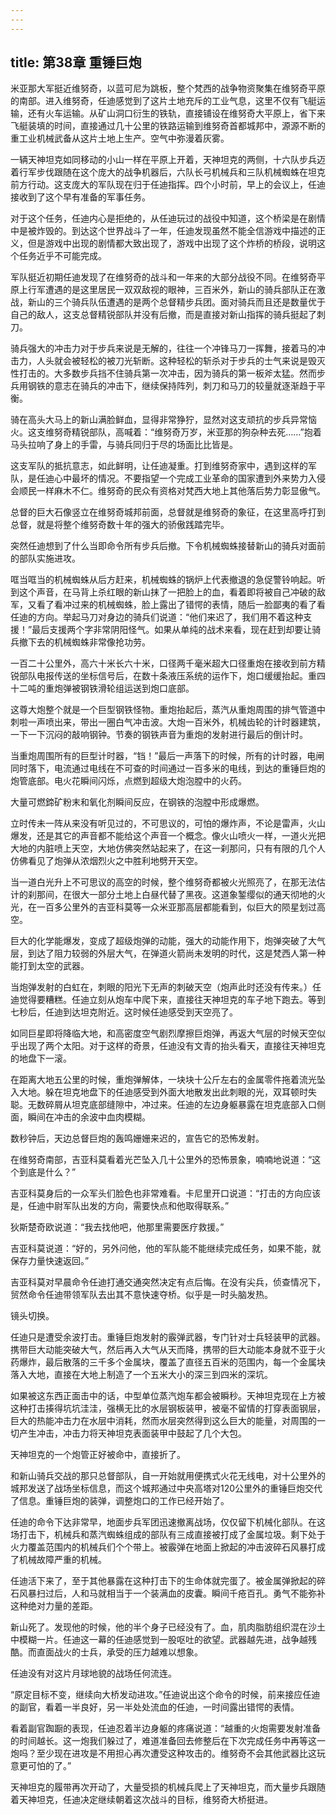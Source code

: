 ```yaml
---
---
---
```

title: 第38章 重锤巨炮
---



米亚那大军挺近维努奇，以蓝可尼为跳板，整个梵西的战争物资聚集在维努奇平原的南部。进入维努奇，任迪感觉到了这片土地充斥的工业气息，这里不仅有飞艇运输，还有火车运输。从矿山洞口衍生的铁轨，直接铺设在维努奇大平原上，省下来飞艇装填的时间，直接通过几十公里的铁路运输到维努奇首都城邦中，源源不断的重工业机械武备从这片土地上生产。空气中弥漫着灰雾。

一辆天神坦克如同移动的小山一样在平原上开着，天神坦克的两侧，十六队步兵迈着行军步伐跟随在这个庞大的战争机器后，六队长弓机械兵和三队机械蜘蛛在坦克前方行动。这支庞大的军队现在归于任迪指挥。四个小时前，早上的会议上，任迪接收到了这个早有准备的军事任务。

对于这个任务，任迪内心是拒绝的，从任迪玩过的战役中知道，这个桥梁是在剧情中是被炸毁的。到达这个世界战斗了一年，任迪发现虽然不能全信游戏中描述的正义，但是游戏中出现的剧情都大致出现了，游戏中出现了这个炸桥的桥段，说明这个任务近乎不可能完成。

军队挺近初期任迪发现了在维努奇的战斗和一年来的大部分战役不同。在维努奇平原上行军遭遇的是这里居民一双双敌视的眼神，三百米外，新山的骑兵部队正在激战，新山的三个骑兵队伍遭遇的是两个总督精步兵团。面对骑兵而且还是数量优于自己的敌人，这支总督精锐部队并没有后撤，而是直接对新山指挥的骑兵挺起了刺刀。

骑兵强大的冲击力对于步兵来说是无解的，往往一个冲锋马刀一挥舞，接着马的冲击力，人头就会被轻松的被刀光斩断。这种轻松的斩杀对于步兵的士气来说是毁灭性打击的。大多数步兵挡不住骑兵第一次冲击，因为骑兵的第一板斧太猛。然而步兵用钢铁的意志在骑兵的冲击下，继续保持阵列，刺刀和马刀的较量就逐渐趋于平衡。

骑在高头大马上的新山满脸鲜血，显得非常狰狞，显然对这支顽抗的步兵异常恼火。这支维努奇精锐部队，高喊着：“维努奇万岁，米亚那的狗杂种去死……”抱着马头拉响了身上的手雷，与骑兵同归于尽的场面比比皆是。

这支军队的抵抗意志，如此鲜明，让任迪凝重。打到维努奇家中，遇到这样的军队，是任迪心中最坏的情况。不要指望一个完成工业革命的国家遭到外来势力入侵会顺民一样麻木不仁。维努奇的民众有资格对梵西大地上其他落后势力彰显傲气。

总督的巨大石像竖立在维努奇城邦前面，总督就是维努奇的象征，在这里高呼打到总督，就是将整个维努奇数十年的强大的骄傲践踏完毕。

突然任迪想到了什么当即命令所有步兵后撤。下令机械蜘蛛接替新山的骑兵对面前的部队实施进攻。

哐当哐当的机械蜘蛛从后方赶来，机械蜘蛛的锅炉上代表撤退的急促警铃响起。听到这个声音，在马背上杀红眼的新山抹了一把脸上的血，看着即将被自己冲破的敌军，又看了看冲过来的机械蜘蛛，脸上露出了错愕的表情，随后一脸鄙夷的看了看任迪的方向。举起马刀对身边的骑兵们说道：“他们来迟了，我们用不着这种支援！”最后支援两个字非常阴阳怪气。如果从单纯的战术来看，现在赶到却要让骑兵撤下去的机械蜘蛛非常像抢功劳。

一百二十公里外，高六十米长六十米，口径两千毫米超大口径重炮在接收到前方精锐部队电报传送的坐标信号后，在数十条液压系统的运作下，炮口缓缓抬起。重四十二吨的重炮弹被钢铁滑轮组运送到炮口底部。

这尊大炮整个就是一个巨型钢铁怪物。重炮抬起后，蒸汽从重炮周围的排气管道中刺啦一声喷出来，带出一圈白气冲击波。大炮一百米外，机械齿轮的计时器建筑，一下一下沉闷的敲响钢钟。节奏的钢铁声音为重炮的发射进行最后的倒计时。

当重炮周围所有的巨型计时器，“铛！”最后一声落下的时候，所有的计时器，电闸同时落下，电流通过电线在不可查的时间通过一百多米的电线，到达的重锤巨炮的炮管底部。电火花瞬间闪烁，点燃到超级大炮泡膛中的火药。

大量可燃鍗矿粉末和氧化剂瞬间反应，在钢铁的泡膛中形成爆燃。

立时传未一阵从来没有听见过的，不可思议的，可怕的爆炸声，不论是雷声，火山爆发，还是其它的声音都不能给这个声音一个概念。像火山喷火一样，一道火光把大地的内脏喷上天空，大地仿佛突然站起来了，在这一刹那问，只有有限的几个人仿佛看见了炮弹从浓烟烈火之中胜利地劈开天空。

当一道白光升上不可思议的高空的时候，整个维努奇都被火光照亮了，在那无法估计的刹那间，在很大一部分土地上白昼代替了黑夜。这道象錾缨似的通天彻地的火光，在一百多公里外的吉亚科莫等一众米亚那高层都能看到，似巨大的陨星划过高空。

巨大的化学能爆发，变成了超级炮弹的动能，强大的动能作用下，炮弹突破了大气层，到达了阻力较弱的外层大气，在弹道火箭尚未发明的时代，这是梵西人第一种能打到太空的武器。

当炮弹发射的白虹在，刺眼的阳光下无声的刺破天空（炮声此时还没有传来。）任迪觉得要糟糕。任迪立刻从炮车中爬下来，直接往天神坦克的车子地下跑去。等到七秒后，任迪到达坦克附近。这时候任迪感受到天空亮了。

如同巨星即将降临大地，和高密度空气剧烈摩擦巨炮弹，再返大气层的时候天空似乎出现了两个太阳。对于这样的奇景，任迪没有文青的抬头看天，直接往天神坦克的地盘下一滚。

在距离大地五公里的时候，重炮弹解体，一块块十公斤左右的金属零件拖着流光坠入大地。躲在坦克地盘下的任迪感受到外面大地散发出此刺眼的光，双耳顿时失聪。无数碎屑从坦克底部缝隙中，冲过来。任迪的左边身躯暴露在坦克底部入口侧面，瞬间在冲击的余波中血肉模糊。

数秒钟后，天边总督巨炮的轰鸣姗姗来迟的，宣告它的恐怖发射。

在维努奇南部，吉亚科莫看着光芒坠入几十公里外的恐怖景象，喃喃地说道：“这个到底是什么？”

吉亚科莫身后的一众军头们脸色也非常难看。卡尼里开口说道：“打击的方向应该是，任迪中尉军队出发的方向，需要快点和他取得联系。”

狄斯楚奇欧说道：“我去找他吧，他那里需要医疗救援。”

吉亚科莫说道：“好的，另外问他，他的军队能不能继续完成任务，如果不能，就保存力量快速返回。”

吉亚科莫对早晨命令任迪打通交通突然决定有点后悔。在没有尖兵，侦查情况下，贸然命令任迪带领军队去出其不意快速夺桥。似乎是一时头脑发热。

镜头切换。

任迪只是遭受余波打击。重锤巨炮发射的霰弹武器，专门针对士兵轻装甲的武器。携带巨大动能突破大气，然后再入大气从天而降，携带的巨大动能本身就不亚于火药爆炸，最后散落的三千多个金属块，覆盖了直径五百米的范围内，每一个金属块落入大地，直接在大地上制造了一个五米大小的深三到四米的深坑。

如果被这东西正面击中的话，中型单位蒸汽炮车都会被瞬秒。天神坦克现在上方被这种打击揍得坑坑洼洼，强横无比的水层钢板装甲，被毫不留情的打穿表面钢层，巨大的热能冲击力在水层中消耗，然而水层突然得到这么巨大的能量，对周围的一切产生冲击，冲击力将天神坦克表面装甲中鼓起了几个大包。

天神坦克的一个炮管正好被命中，直接折了。

和新山骑兵交战的那只总督部队，自一开始就用便携式火花无线电，对十公里外的城邦发送了战场坐标信息，而这个城邦通过中央高塔对120公里外的重锤巨炮交代了信息。重锤巨炮的装弹，调整炮口的工作已经开始了。

任迪的命令下达非常早，地面步兵军团迅速撤离战场，仅仅留下机械化部队。在这场打击下，机械兵和蒸汽蜘蛛组成的部队有三成直接被打成了金属垃圾。剩下处于火力覆盖范围内的机械兵们个个带上。被霰弹在地面上掀起的冲击波碎石风暴打成了机械故障严重的机械。

任迪活下来了，至于其他暴露在这种打击下的生命体就完蛋了。被金属弹掀起的碎石风暴扫过后，人和马就相当于一个装满血的皮囊。瞬间千疮百孔。勇气不能弥补这种绝对力量的差距。

新山死了。发现他的时候，他的半个身子已经没有了。血，肌肉脂肪组织混在沙土中模糊一片。任迪这一幕的任迪感觉到一股呕吐的欲望。武器越先进，战争越残酷。而直面战火的士兵，承受的压力越难以想象。

任迪没有对这片月球地貌的战场任何流连。

“原定目标不变，继续向大桥发动进攻。”任迪说出这个命令的时候，前来接应任迪的副官，看着一半良好，另一半处处流血的任迪，一时间露出错愕的表情。

看着副官踟蹰的表现，任迪忍着半边身躯的疼痛说道：“越重的火炮需要发射准备的时间越长。这一炮我们躲过了，难道准备回去修整后在下次完成任务中再等这一炮吗？至少现在进攻是不用担心再次遭受这种攻击的。维努奇不会其他武器比这玩意更可怕的了。”

天神坦克的履带再次开动了，大量受损的机械兵爬上了天神坦克，而大量步兵跟随着天神坦克，任迪决定继续朝着这次战斗的目标，维努奇大桥挺进。